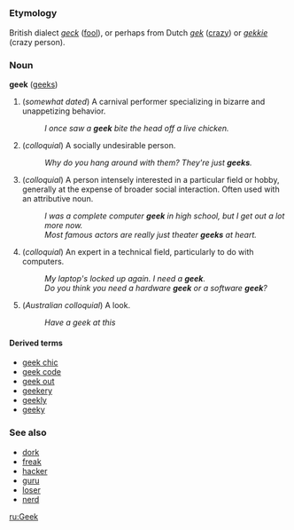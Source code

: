 =={{en}}==
===Etymology===
British dialect ''[[geck]]'' ([[fool]]), or perhaps from Dutch ''[[gek]]'' ([[crazy]]) or ''[[gekkie]]'' (crazy person).

===Noun===
'''geek''' ([[geeks]])

# (''somewhat dated'') A carnival performer specializing in bizarre and unappetizing behavior.
#: ''I once saw a '''geek''' bite the head off a live chicken.''
# (''colloquial'') A socially undesirable person.
#: ''Why do you hang around with them?  They're just '''geeks'''.''
# (''colloquial'') A person intensely interested in a particular field or hobby, generally at the expense of broader social interaction.  Often used with an attributive noun.
#: ''I was a complete computer '''geek''' in high school, but I get out a lot more now.''
#: ''Most famous actors are really just theater '''geeks''' at heart.''
# (''colloquial'') An expert in a technical field, particularly to do with computers.
#: ''My laptop's locked up again.  I need a '''geek'''.''
#: ''Do you think you need a hardware '''geek''' or a software '''geek'''?''
# (''Australian colloquial'') A look.
#: ''Have a geek at this''

====Derived terms====
*[[geek chic]]
*[[geek code]]
*[[geek out]]
*[[geekery]]
*[[geekly]]
*[[geeky]]

===See also===
*[[dork]]
*[[freak]]
*[[hacker]]
*[[guru]]
*[[loser]]
*[[nerd]]

[[ru:Geek]]